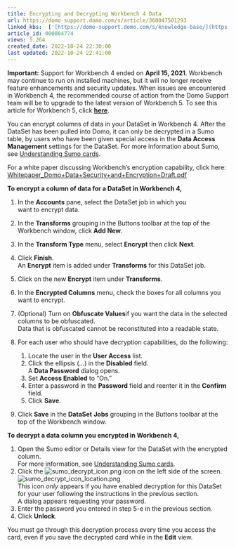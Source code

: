 ```yaml
---
title: Encrypting and Decrypting Workbench 4 Data
url: https://domo-support.domo.com/s/article/360047501293
linked_kbs:  ['[https://domo-support.domo.com/s/knowledge-base/](https://domo-support.domo.com/s/knowledge-base/)', '[https://domo-support.domo.com/s/](https://domo-support.domo.com/s/)', '[https://domo-support.domo.com/s/topic/0TO5w000000ZammGAC](https://domo-support.domo.com/s/topic/0TO5w000000ZammGAC)', '[https://domo-support.domo.com/s/topic/0TO5w000000ZaoPGAS](https://domo-support.domo.com/s/topic/0TO5w000000ZaoPGAS)', '[https://domo-support.domo.com/s/topic/0TO5w000000ZapSGAS](https://domo-support.domo.com/s/topic/0TO5w000000ZapSGAS)', '[https://domo-support.domo.com/s/article/360043437413](https://domo-support.domo.com/s/article/360043437413)', '[https://domo-support.domo.com/s/article/360043428573](https://domo-support.domo.com/s/article/360043428573)', '[https://domo-support.domo.com/s/article/360047501293](https://domo-support.domo.com/s/article/360047501293)', '[https://domo-support.domo.com/s/topic/0TO5w000000ZapSGAS/workbench-4](https://domo-support.domo.com/s/topic/0TO5w000000ZapSGAS/workbench-4)', '[https://domo-support.domo.com/s/article/360043429933](https://domo-support.domo.com/s/article/360043429933)', '[https://domo-support.domo.com/s/article/360043429953](https://domo-support.domo.com/s/article/360043429953)', '[https://domo-support.domo.com/s/article/360042925494](https://domo-support.domo.com/s/article/360042925494)', '[https://domo-support.domo.com/s/article/4408174643607](https://domo-support.domo.com/s/article/4408174643607)', '[https://domo-support.domo.com/s/article/360043429913](https://domo-support.domo.com/s/article/360043429913)', '[https://domo-support.domo.com/s/login/](https://domo-support.domo.com/s/login/)']
article_id: 000004774
views: 5,264
created_date: 2022-10-24 22:30:00
last updated: 2022-10-24 22:41:00
---
```









**Important:** Support for Workbench 4 ended on **April 15, 2021**. Workbench may continue to run on installed machines, but it will no longer receive feature enhancements and security updates. When issues are encountered in Workbench 4, the recommended course of action from the Domo Support team will be to upgrade to the latest version of Workbench 5. To see this article for Workbench 5, click [**here**](/s/article/360043437413).



You can encrypt columns of data in your DataSet in Workbench 4. After the DataSet has been pulled into Domo, it can only be decrypted in a Sumo table, by users who have been given special access in the **Data Access Management** settings for the DataSet. For more information about Sumo, see [Understanding Sumo cards](/s/article/360043428573 "Understanding Cards"). 


For a white paper discussing Workbench's encryption capability, click here: [Whitepaper\_Domo+Data+Security+and+Encryption+Draft.pdf](https://domosoftware.sharepoint.com/:b:/s/CS-Edu-PublicFiles/Ec5lAMNCHyxIrujDa7ZAXFIBo5jv7_53HWgO7lQJdSsbbA?e=VH4zr1 "Whitepaper_Domo+Data+Security+and+Encryption+Draft.pdf") 


**To encrypt a column of data for a DataSet in Workbench 4,**


1. In the **Accounts** pane, select the DataSet job in which you want to encrypt data.
2. In the **Transforms** grouping in the Buttons toolbar at the top of the Workbench window, click **Add New**.
3. In the **Transform Type** menu, select **Encrypt** then click **Next**.
4. Click **Finish**.  
An **Encrypt** item is added under **Transforms** for this DataSet job.
5. Click on the new **Encrypt** item under **Transforms**.
6. In the **Encrypted Columns** menu, check the boxes for all columns you want to encrypt.
7. (Optional) Turn on **Obfuscate Values**if you want the data in the selected columns to be obfuscated.  
Data that is obfuscated cannot be reconstituted into a readable state.
8. For each user who should have decryption capabilities, do the following:


	1. Locate the user in the **User Access** list.
	2. Click the ellipsis (...) in the **Disabled** field.  
	A **Data Password** dialog opens.
	3. Set **Access Enabled** to "On."
	4. Enter a password in the **Password** field and reenter it in the **Confirm** field.
	5. Click **Save**.
9. Click **Save** in the **DataSet** **Jobs** grouping in the Buttons toolbar at the top of the Workbench window.


**To decrypt a data column you encrypted in Workbench 4,**


1. Open the Sumo editor or Details view for the DataSet with the encrypted column.  
For more information, see [Understanding Sumo cards](/s/article/360043428573 "Understanding Cards").
2. Click the ![sumo_decrypt_icon.png](sumo_decrypt_icon.png) icon on the left side of the screen.  
![sumo_decrypt_icon_location.png](sumo_decrypt_icon_location.png)  
This icon *only* appears if you have enabled decryption for this DataSet for your user following the instructions in the previous section.  
A dialog appears requesting your password.
3. Enter the password you entered in step 5-e in the previous section.
4. Click **Unlock**.


You must go through this decryption process every time you access the card, even if you save the decrypted card while in the **Edit** view. 

